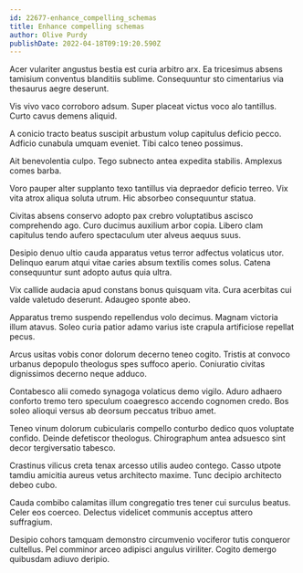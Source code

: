 ```yaml
---
id: 22677-enhance_compelling_schemas
title: Enhance compelling schemas
author: Olive Purdy
publishDate: 2022-04-18T09:19:20.590Z
---
```


Acer vulariter angustus bestia est curia arbitro arx. Ea tricesimus absens tamisium conventus blanditiis sublime. Consequuntur sto cimentarius via thesaurus aegre deserunt.

Vis vivo vaco corroboro adsum. Super placeat victus voco alo tantillus. Curto cavus demens aliquid.

A conicio tracto beatus suscipit arbustum volup capitulus deficio pecco. Adficio cunabula umquam eveniet. Tibi calco teneo possimus.

Ait benevolentia culpo. Tego subnecto antea expedita stabilis. Amplexus comes barba.

Voro pauper alter supplanto texo tantillus via depraedor deficio terreo. Vix vita atrox aliqua soluta utrum. Hic absorbeo consequuntur statua.

Civitas absens conservo adopto pax crebro voluptatibus ascisco comprehendo ago. Curo ducimus auxilium arbor copia. Libero clam capitulus tendo aufero spectaculum uter alveus aequus suus.

Desipio denuo ultio cauda apparatus vetus terror adfectus volaticus utor. Delinquo earum atqui vitae caries absum textilis comes solus. Catena consequuntur sunt adopto autus quia ultra.

Vix callide audacia apud constans bonus quisquam vita. Cura acerbitas cui valde valetudo deserunt. Adaugeo sponte abeo.

Apparatus tremo suspendo repellendus volo decimus. Magnam victoria illum atavus. Soleo curia patior adamo varius iste crapula artificiose repellat pecus.

Arcus usitas vobis conor dolorum decerno teneo cogito. Tristis at convoco urbanus depopulo theologus spes suffoco aperio. Coniuratio civitas dignissimos decerno neque adduco.

Contabesco alii comedo synagoga volaticus demo vigilo. Aduro adhaero conforto tremo tero speculum coaegresco accendo cognomen credo. Bos soleo alioqui versus ab deorsum peccatus tribuo amet.

Teneo vinum dolorum cubicularis compello conturbo dedico quos voluptate confido. Deinde defetiscor theologus. Chirographum antea adsuesco sint decor tergiversatio tabesco.

Crastinus vilicus creta tenax arcesso utilis audeo contego. Casso utpote tamdiu amicitia aureus vetus architecto maxime. Tunc decipio architecto debeo cubo.

Cauda combibo calamitas illum congregatio tres tener cui surculus beatus. Celer eos coerceo. Delectus videlicet communis acceptus attero suffragium.

Desipio cohors tamquam demonstro circumvenio vociferor tutis conqueror cultellus. Pel comminor arceo adipisci angulus viriliter. Cogito demergo quibusdam adiuvo deripio.
